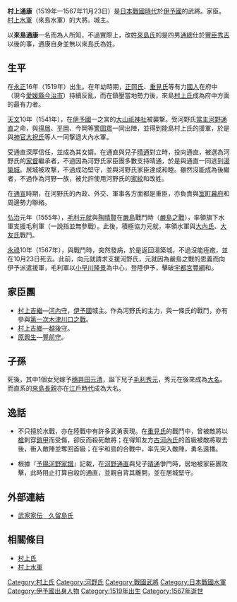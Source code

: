 {{unreferenced|time=2016-12-31T20:50:23+00:00}}
{{日本武士
|名稱= 村上 通康
|圖片名稱= Kurushima Michiyasu.jpg
|圖片大小= 200px
|圖片說明= 村上通康像
|時代= [[日本戰國時代|日本戰國時代]]
|出生日期= [[永正|永正]]16年（1519年）
|出生地點= 
|逝世日期= [[永祿|永祿]]10年10月23日（1567年11月23日）（[[大通寺_(松山市)|大通寺]]『[[來島系譜|來島系譜]]』）
|逝世地點= 
|假名= 
|羅馬字= 
|幼名= 
|改名= 
|别名= 
|諡号= 
|神号= 
|戒名= 
|洗禮名= 
|墓所= 
|朝廷官位= {{tsl|ja|左衛門大夫}}
|幕府職位= 
|主君= [[河野通直_(彈正少弼)|河野通直（彈正少弼）]]→[[河野通宣_(左京大夫)|通宣]]
|藩= 
|氏族= [[村上氏|來島村上氏]]
|父母= 父：[[村上康吉|村上康吉]]？
|養父= 
|養母= 
|兄弟= 
|姐妹= 
|正室= 河野通直（彈正少弼）的女兒（『[[寬永諸家系圖傳|寬永諸家系圖傳]]』）
|側室= [[宍戶隆家|宍戶隆家]]的女兒？
|嗣子= [[得居通幸|得居通幸]]、'''[[來島通總|來島通總]]'''、[[村上通清|通清]]、[[河野通直_(伊予守)|河野通直（伊予守）]]？
|嗣女= [[松溪妙壽|松溪妙壽]]（[[穗井田元清|穗井田元清]]正室）、[[村上武吉|村上武吉]]室
|養子= 
|養女= 
}}
{{japanese|japanese=村上 通康|kana=むらかみ みちやす|romaji=Murakami Michiyasu}}
'''村上通康'''（1519年—1567年11月23日）是[[日本戰國時代|日本戰國時代]]於[[伊予國|伊予國]]的武將。{{tsl|ja|河野氏}}家臣。[[村上水軍|村上水軍]]（來島水軍）的大將。{{tsl|ja|来島城|來島城}}城主。

以'''來島通康'''一名而為人所知，不過實際上，改姓[[來島氏|來島氏]]的是四男[[來島通總|通總]]仕於[[豐臣秀吉|豐臣秀吉]]以後的事，通康自身並無以來島氏為姓。

== 生平 ==
在[[永正|永正]]16年（1519年）出生。在年幼時期，[[正岡氏|正岡氏]]、[[重見氏|重見氏]]等有力[[國人|國人]]在府中（現今[[愛媛縣|愛媛縣]][[今治市|今治市]]）持續反亂，而在鎮壓當地勢力後，來島[[村上氏|村上氏]]成為府中方面的最有力者。

[[天文_(後奈良天皇)|天文]]10年（1541年），在[[伊予國|伊予國]]一之宮的[[大山祇神社|大山祇神社]]{{tsl|ja|大三島}}被{{tsl|ja|大内水軍|大內水軍}}襲撃。受河野氏[[當主|當主]][[河野通直_(彈正少弼)|河野通直]]之命，與[[得居通年|得居]]、[[平冈房实|平岡]]、今岡等[[警固眾|警固眾]]一同出陣，並得到能島村上氏的援軍，於是與[[神官|神官]][[大祝氏|大祝氏]]等人一同撃退大內水軍。

受通直深厚信任，並成為其女婿。在通直與兒子[[河野晴通|晴通]]對立時，投向通直，被選為河野氏的[[家督|家督]]繼承者，不過因為河野氏家臣團多數支持晴通，於是與通直一同逃到[[湯築城|湯築城]]。居城{{tsl|ja|来島城|來島城}}被攻撃，不過成功堅守，並與河野氏家臣達成和睦。雖然沒能成為後繼者，不過作為河野一族，被允許使用河野氏的[[家紋|家紋]]和改姓{{tsl|ja|越智氏}}。

在[[河野通宣_(左京大夫)|通宣]]時期，在河野氏的內政、外交、軍事各方面都是重臣，亦負責與[[室町幕府|室町幕府]]和周邊勢力聯絡。

[[弘治_(後奈良天皇)|弘治]]元年（1555年），[[毛利元就|毛利元就]]與[[陶晴賢|陶晴賢]]在[[嚴島|嚴島]]戰鬥時（[[嚴島之戰|嚴島之戰]]），率領旗下水軍支援毛利軍（一說指並無參戰）。此後，積極協力元就，率領水軍與[[大內氏|大內氏]]、[[大友氏|大友氏]]戰鬥。

[[永祿|永祿]]10年（1567年），與{{tsl|ja|伊予宇都宮氏}}戰鬥時，突然發病，於是返回湯築城，不過沒能痊癒，並在10月23日死去。此前，向元就請求支援河野氏，元就因為嚴島之戰的恩義而向伊予派遣援軍，毛利軍以[[小早川隆景|小早川隆景]]為中心，登陸伊予，擊破[[宇都宮豐綱|宇都宮豐綱]]和{{tsl|ja|土佐一条氏|土佐一條氏}}。

== 家臣團 ==
*[[村上吉繼|村上吉繼]]—[[河內守|河內守]]，[[伊予國|伊予國]]{{tsl|ja|甘崎城}}城主。作為河野氏的主力，與一條氏的戰鬥，亦有參與[[第一次木津川口之戰|第一次木津川口之戰]]。
*[[村上吉鄉|村上吉鄉]]—[[越後守|越後守]]。
*[[原興生|原興生]]—[[豐前守|豐前守]]。

== 子孫 ==
死後，其中1個女兒嫁予[[穗井田元清|穗井田元清]]，誕下兒子[[毛利秀元|毛利秀元]]，秀元在後來成為[[大名_(稱謂)|大名]]。而直系的[[來島長親|來島長親]]亦在[[江戶時代|江戶時代]]成為大名。

== 逸話 ==
*不只擅於水戰，亦在陸戰中有許多武勇表現。在[[重見氏|重見氏]]的戰鬥中，曾被敵將以[[槍|槍]]刺穿[[鎧甲|鎧甲]]而受傷，卻反而殺死敵將；在得知友方[[古河內氏|古河內氏]]的首級被敵將取去後，衝入敵陣並奪回首級；在宇和島的合戰中，率先突入敵陣，勇名遠播。

*根據『[[予陽河野家譜|予陽河野家譜]]』記載，在[[河野通直_(彈正少弼)|河野通直]]與兒子[[河野晴通|晴通]]爭鬥時，居地被家臣團攻擊，此時阻止打算自殺的通直，並親自背其離開，並在居城{{tsl|ja|来島城|來島城}}堅守。

== 外部連結 ==
*[http://www2.harimaya.com/sengoku/html/kurusi_k.html 武家家伝＿久留島氏] {{Wayback|url=http://www2.harimaya.com/sengoku/html/kurusi_k.html |date=20210320081152 }}

== 相關條目 ==
*[[村上氏|村上氏]]
*[[村上水軍|村上水軍]]

[[Category:村上氏|Category:村上氏]]
[[Category:河野氏|Category:河野氏]]
[[Category:戰國武將|Category:戰國武將]]
[[Category:日本戰國水軍|Category:日本戰國水軍]]
[[Category:伊予國出身人物|Category:伊予國出身人物]]
[[Category:1519年出生|Category:1519年出生]]
[[Category:1567年逝世|Category:1567年逝世]]